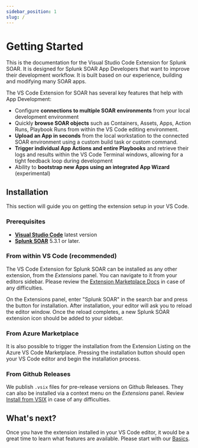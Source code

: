```yaml
---
sidebar_position: 1
slug: /
---
```


# Getting Started

This is the documentation for the Visual Studio Code Extension for Splunk SOAR. It is designed for Splunk SOAR App Developers that want to improve their development workflow. It is built 
based on our experience, building and modifying many SOAR apps.

The VS Code Extension for SOAR has several key features that help with App Development:

- Configure **connections to multiple SOAR environments** from your local development environment
- Quickly **browse SOAR objects** such as Containers, Assets, Apps, Action Runs, Playbook Runs from within the VS Code editing environment.
- **Upload an App in seconds** from the local workstation to the connected SOAR environment using a custom build task or custom command.
- **Trigger individual App Actions and entire Playbooks** and retrieve their logs and results within the VS Code Terminal windows, allowing for a tight feedback loop during development
- Ability to **bootstrap new Apps using an integrated App Wizard** (experimental)




## Installation

This section will guide you on getting the extension setup in your VS Code.

### Prerequisites

- **[Visual Studio Code](https://code.visualstudio.com/)** latest version
- **[Splunk SOAR](https://www.splunk.com/en_us/products/splunk-security-orchestration-and-automation.html)** 5.3.1 or later.

### From within VS Code (recommended)

The VS Code Extension for Splunk SOAR can be installed as any other extension, from the *Extensions* panel. You can navigate to it from your editors sidebar.
Please review the [Extension Marketplace Docs](https://code.visualstudio.com/docs/editor/extension-marketplace) in case of any difficulties.

On the Extensions panel, enter "Splunk SOAR" in the search bar and press the button for installation. After installation, your editor will ask you to reload the editor window. 
Once the reload completes, a new Splunk SOAR extension icon should be added to your sidebar.


### From Azure Marketplace

It is also possible to trigger the installation from the Extension Listing on the Azure VS Code Marketplace. Pressing the installation button should open your VS Code editor and begin the installation process.

### From Github Releases

We publish `.vsix` files for pre-release versions on Github Releases. They can also be installed via a context menu on the *Extensions* panel.
Review [Install from VSIX](https://code.visualstudio.com/docs/editor/extension-marketplace#_install-from-a-vsix) in case of any difficulties.

## What's next?

Once you have the extension installed in your VS Code editor, it would be a great time to learn what features are available. Please start with our [Basics](/category/basics).